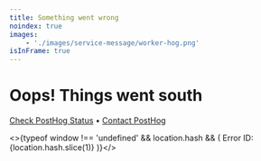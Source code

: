 ```yaml
---
title: Something went wrong
noindex: true
images:
    - './images/service-message/worker-hog.png'
isInFrame: true
---
```




<div className="block mb-8 -mt-8 mx-auto" style={{ maxWidth: '370px' }}>
  <GatsbyImage image={getImage(props.images[0])} alt="Worker hog" />
</div>

<h1 className="text-center px-2 md:px-8 text-4xl sm:text-5xl relative">
  <span className='text-red'>Oops!</span> Things went south
</h1>

<Hero subtitle="Our hedgehog wasn't able to handle this request. We're on it." />

<p className='-mt-4 flex flex-col items-center justify-center text-center sm:block'>
    <a href="https://status.posthog.com/">Check PostHog Status</a>
    <span className="mx-2 hidden sm:inline-flex">•</span>
    <a href={
        'mailto:support@posthog.com?subject=Encountered server error'
        + ((typeof window !== 'undefined' && location.hash) ? ` (ID ${location.hash.slice(1)})` : '')
    }>Contact PostHog</a>
</p>

<>{typeof window !== 'undefined' && location.hash && (
    <span className="absolute bottom-4 left-1/2 -translate-x-1/2 font-semibold text-sm text-center opacity-50">
        Error ID: {location.hash.slice(1)}
    </span>
)}</>
